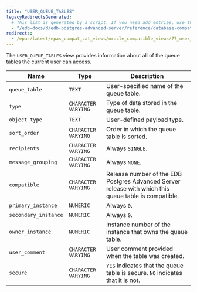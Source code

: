 ```yaml
---
title: "USER_QUEUE_TABLES"
legacyRedirectsGenerated:
  # This list is generated by a script. If you need add entries, use the `legacyRedirects` key.
  - "/edb-docs/d/edb-postgres-advanced-server/reference/database-compatibility-for-oracle-developers-reference-guide/9.6/Database_Compatibility_for_Oracle_Developers_Reference_Guide.1.176.html"
redirects:
  - /epas/latest/epas_compat_cat_views/oracle_compatible_views/77_user_queue_tables/ #generated for docs/epas/reorg-role-use-case-mode
---
```


<div id="user_queue_tables" class="registered_link"></div>

The `USER_QUEUE_TABLES` view provides information about all of the queue tables the current user can access.

| Name                 | Type                | Description                                                                                  |
| -------------------- | ------------------- | -------------------------------------------------------------------------------------------- |
| `queue_table`        | `TEXT`              | User-specified name of the queue table.                                                  |
| `type`               | `CHARACTER VARYING` | Type of data stored in the queue table.                                                  |
| `object_type`        | `TEXT`              | User-defined payload type.                                                               |
| `sort_order`         | `CHARACTER VARYING` | Order in which the queue table is sorted.                                                |
| `recipients`         | `CHARACTER VARYING` | Always `SINGLE`.                                                                             |
| `message_grouping`   | `CHARACTER VARYING` | Always `NONE`.                                                                               |
| `compatible`         | `CHARACTER VARYING` | Release number of the EDB Postgres Advanced Server release with which this queue table is compatible. |
| `primary_instance`   | `NUMERIC`           | Always `0`.                                                                                  |
| `secondary_instance` | `NUMERIC`           | Always `0`.                                                                                  |
| `owner_instance`     | `NUMERIC`           | Instance number of the instance that owns the queue table.                               |
| `user_comment`       | `CHARACTER VARYING` | User comment provided when the table was created.                                        |
| `secure`             | `CHARACTER VARYING` | `YES` indicates that the queue table is secure. `NO` indicates that it is not.               |
